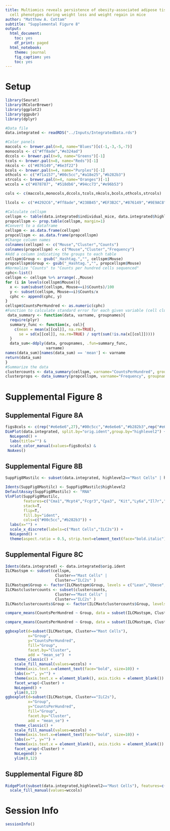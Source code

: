 ```yaml
---
title: Multiomics reveals persistence of obesity-associated adipose tissue immune
  cell phenotypes during weight loss and weight regain in mice
author: "Matthew A. Cottam"
subtitle: "Supplemental Figure 8"
output:
  html_document:
    toc: yes
    df_print: paged
  html_notebook:
    theme: journal
    fig_caption: yes
    toc: yes
---
```


# Setup

```r
library(Seurat)
library(RColorBrewer)
library(ggplot2)
library(ggpubr)
library(dplyr)

#Data file
data.integrated <- readRDS("../Inputs/IntegratedData.rds")

#Color panels
maccols <- brewer.pal(n=8, name="Blues")[c(-1,-3,-5,-7)]
monocols <- c("#ff8ade","#e324ad")
dccols <- brewer.pal(n=9, name="Greens")[-1]
tcols <- brewer.pal(n=8, name="Reds")[-1]
nkcols <- c("#876149","#6e3f22")
bcols <- brewer.pal(n=4, name="Purples")[-1]
othcols <- c("#71a157","#00c5cc","#a18e25","#b282b3")
strcols <- brewer.pal(n=4, name="Oranges")[-1]
wccols = c("#878787", "#518db6","#94cc73","#e96b53")

cols <- c(maccols,monocols,dccols,tcols,nkcols,bcols,othcols,strcols)

llcols <- c("#4292C6","#ff8ade","#238B45","#EF3B2C","#876149","#9E9AC8","#71a157","#00c5cc","#a18e25","#b282b3","#FD8D3C")

#Calculate cellspm
cellspm <- table(data.integrated$individual_mice, data.integrated$highlevel2)
propcellspm <- prop.table(cellspm, margin=1)
#Convert to a dataframe
cellspm <- as.data.frame(cellspm)
propcellspm <- as.data.frame(propcellspm)
#Change column names
colnames(cellspm) <- c("Mouse","Cluster","Counts")
colnames(propcellspm) <- c("Mouse","Cluster","Frequency")
#Add a column indicating the groups to each table
cellspm$Group <- gsub("_Hashtag.","", cellspm$Mouse)
propcellspm$Group <- gsub("_Hashtag.","", propcellspm$Mouse)
#Normalize "Counts" to "Counts per hundred cells sequenced"
cphc<-list()
cellspm <- cellspm %>% arrange(.,Mouse)
for (i in levels(cellspm$Mouse)){
  x <- sum(subset(cellspm, Mouse==i)$Counts)/100
  y <- subset(cellspm, Mouse==i)$Counts/x
  cphc <- append(cphc, y)
}
cellspm$CountsPerHundred <- as.numeric(cphc)
#Function to calculate standard error for each given variable (cell cluster)
 data_summary <- function(data, varname, groupnames){
  require(plyr)
  summary_func <- function(x, col){
    c(mean = mean(x[[col]], na.rm=TRUE),
      se = sd(x[[col]], na.rm=TRUE) / sqrt(sum(!is.na(x[[col]]))))
  }
  data_sum<-ddply(data, groupnames, .fun=summary_func,
                  varname)
names(data_sum)[names(data_sum) == 'mean'] <- varname
return(data_sum)
}
#Summarize the data
clustercounts <- data_summary(cellspm, varname="CountsPerHundred", groupnames=c("Group","Cluster"))
clusterprops <- data_summary(propcellspm, varname="Frequency", groupnames=c("Group","Cluster"))
```

# Supplemental Figure 8

## Supplemental Figure 8A
```r
figs8cols <- c(rep("#e6e6e6",27),"#00c5cc","#e6e6e6","#b282b3",rep("#e6e6e6",3))
DimPlot(data.integrated, split.by="orig.ident",group.by="highlevel2") + 
  NoLegend() + 
  labs(title="") &
  scale_color_manual(values=figs8cols) &
 NoAxes()
```

## Supplemental Figure 8B
```r
SuppFig8Mastilc <- subset(data.integrated, highlevel2=="Mast Cells" | highlevel2=="ILC2s"  )
```

```r
Idents(SuppFig8Mastilc) <- SuppFig8Mastilc$highlevel2
DefaultAssay(SuppFig8Mastilc) <- "RNA"
VlnPlot(SuppFig8Mastilc, 
        features=c("Cma1","Mcpt4","Fcgr3","Cpa3", "Kit","Ly6a","Il7r","Gata3"), 
        stack=T, 
        flip=T,
        fill.by="ident",
        cols=c("#00c5cc","#b282b3")) +
  labs(x="") + 
  scale_x_discrete(labels=c("Mast Cells","ILC2s")) + 
  NoLegend() +
  theme(aspect.ratio = 0.5, strip.text=element_text(face="bold.italic"), axis.text.x=element_text(size=14)) 
```

## Supplemental Figure 8C

```r
Idents(data.integrated) <- data.integrated$orig.ident
ILCMastspm <- subset(cellspm, 
                      Cluster=="Mast Cells" | 
                      Cluster=="ILC2s" )
ILCMastspm$Group <- factor(ILCMastspm$Group, levels = c("Lean","Obese","WL","WC"))
ILCMastclustercounts <- subset(clustercounts, 
                      Cluster=="Mast Cells" | 
                      Cluster=="ILC2s" )
ILCMastclustercounts$Group <- factor(ILCMastclustercounts$Group, levels = c("Lean","Obese","WL","WC"))
```

```r
compare_means(CountsPerHundred ~ Group, data = subset(ILCMastspm, Cluster=="Mast Cells"), method="t.test", p.adjust.method = "bonferroni")

compare_means(CountsPerHundred ~ Group, data = subset(ILCMastspm, Cluster=="ILC2s"), method="t.test", p.adjust.method = "bonferroni")
```

```r
ggboxplot(d=subset(ILCMastspm, Cluster=="Mast Cells"), 
          x="Group", 
          y="CountsPerHundred",  
          fill="Group", 
          facet.by="Cluster", 
          add = "mean_se")  +
    theme_classic() +
    scale_fill_manual(values=wccols) +
    theme(axis.text.x=element_text(face="bold", size=10)) + 
    labs(x="", y="") +
    theme(axis.text.x = element_blank(), axis.ticks = element_blank()) +
    facet_wrap(~Cluster) + 
    NoLegend() + 
    ylim(0,12)
ggboxplot(d=subset(ILCMastspm, Cluster=="ILC2s"), 
          x="Group", 
          y="CountsPerHundred",  
          fill="Group", 
          facet.by="Cluster", 
          add = "mean_se") +
    theme_classic() +
    scale_fill_manual(values=wccols) +
    theme(axis.text.x=element_text(face="bold", size=10)) + 
    labs(x="", y="") +
    theme(axis.text.x = element_blank(), axis.ticks = element_blank()) +
    facet_wrap(~Cluster) + 
    NoLegend() + 
    ylim(0,12)
```

## Supplemental Figure 8D

```r
RidgePlot(subset(data.integrated,highlevel2=="Mast Cells"), features=c("Cma1","Il1rl1","Trem2","Fabp5"), group.by="orig.ident", assay="RNA", stack=F, ncol=4) &
  scale_fill_manual(values=wccols)
```

# Session Info

```r
sessionInfo()
```